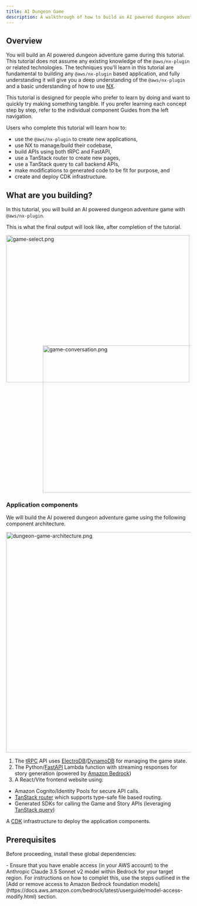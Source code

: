 ```yaml
---
title: AI Dungeon Game
description: A walkthrough of how to build an AI powered dungeon adventure game using the @aws/nx-plugin.
---
```



## Overview

You will build an AI powered dungeon adventure game during this tutorial. This tutorial does not assume any existing knowledge of the `@aws/nx-plugin` or related technologies. The techniques you'll learn in this tutorial are fundamental to building any `@aws/nx-plugin` based application, and fully understanding it will give you a deep understanding of the `@aws/nx-plugin` and a basic understanding of how to use [NX](https://nx.dev/).

<Aside>This tutorial is designed for people who prefer to learn by doing and want to quickly try making something tangible. If you prefer learning each concept step by step, refer to the individual component Guides from the left navigation.</Aside>

Users who complete this tutorial will learn how to:

- use the `@aws/nx-plugin` to create new applications,
- use NX to manage/build their codebase,
- build APIs using both tRPC and FastAPI,
- use a TanStack router to create new pages,
- use a TanStack query to call backend APIs,
- make modifications to generated code to be fit for purpose, and
- create and deploy CDK infrastructure.

## What are you building?

In this tutorial, you will build an AI powered dungeon adventure game with `@aws/nx-plugin`.

This is what the final output will look like, after completion of the tutorial.

<Image src={gameSelectPng} alt="game-select.png" width="500" height="400" />
<div style="margin-top: -100px; margin-left: 100px;">
<Image src={gameConversationPng} alt="game-conversation.png" width="500" height="400" />
</div>

### Application components

We will build the AI powered dungeon adventure game using the following component architecture.

<Image class="white-bg" src={dungeonAdventureArchitecturePng} alt="dungeon-game-architecture.png" width="800" height="600" />

1. The [tRPC](https://trpc.io/) API uses [ElectroDB](https://electrodb.dev/)/[DynamoDB](https://aws.amazon.com/dynamodb/) for managing the game state.
2. The Python/[FastAPI](https://fastapi.tiangolo.com/) Lambda function with streaming responses for story generation (powered by [Amazon Bedrock](https://aws.amazon.com/bedrock/))
3. A React/Vite frontend website using:
  - Amazon Cognito/Identity Pools for secure API calls.
  - [TanStack router](https://tanstack.com/router/latest) which supports type-safe file based routing.
  - Generated SDKs for calling the Game and Story APIs (leveraging [TanStack query](https://tanstack.com/query/latest))

A [CDK](https://docs.aws.amazon.com/cdk/v2/guide/home.html) infrastructure to deploy the application components.

## Prerequisites

Before proceeding, install these global dependencies:

<Snippet name="prerequisites" />
- Ensure that you have enable access (in your AWS account) to the Anthropic Claude 3.5 Sonnet v2 model within Bedrock for your target region. For instructions on how to complet this, use the steps outlined in the [Add or remove access to Amazon Bedrock foundation models](https://docs.aws.amazon.com/bedrock/latest/userguide/model-access-modify.html) section.
